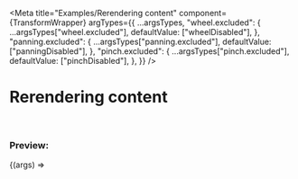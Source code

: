 


<Meta
  title="Examples/Rerendering content"
  component={TransformWrapper}
  argTypes={{
    ...argsTypes,
    "wheel.excluded": {
      ...argsTypes["wheel.excluded"],
      defaultValue: ["wheelDisabled"],
    },
    "panning.excluded": {
      ...argsTypes["panning.excluded"],
      defaultValue: ["panningDisabled"],
    },
    "pinch.excluded": {
      ...argsTypes["pinch.excluded"],
      defaultValue: ["pinchDisabled"],
    },
  }}
/>

# Rerendering content

<br />

### Preview:

<Canvas>
  <Story name="Rerendering content">{(args) => <Template {...args} />}</Story>
</Canvas>

## Component API

<ArgsTable story="Rerendering content" />
